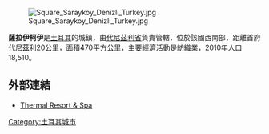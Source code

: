 [[Image:Square_Saraykoy_Denizli_Turkey.jpg|right]]

'''薩拉伊柯伊'''是[[土耳其|土耳其]]的城鎮，由[[代尼茲利省|代尼茲利省]]負責管轄，位於該國西南部，距離首府[[代尼茲利|代尼茲利]]20公里，面積470平方公里，主要經濟活動是[[紡織業|紡織業]]，2010年人口18,510。

==外部連結==
* [https://archive.is/20121202042851/www.thermalresortspa.blogspot.com/ Thermal Resort & Spa] {{tr icon}}

{{Turkey-geo-stub}}
[[Category:土耳其城市|Category:土耳其城市]]